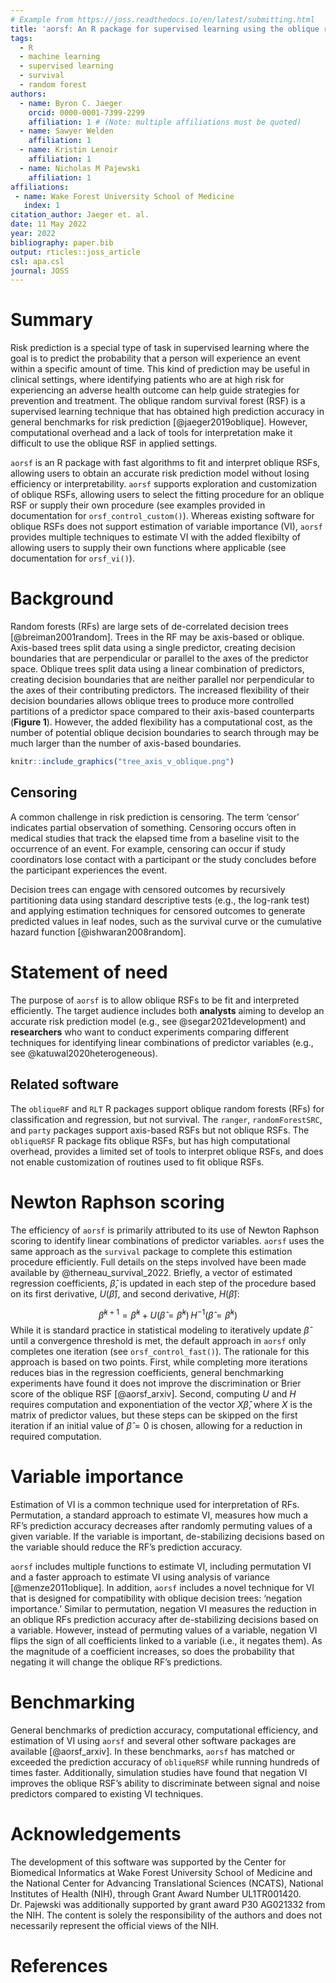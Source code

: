 ```yaml
---
# Example from https://joss.readthedocs.io/en/latest/submitting.html
title: 'aorsf: An R package for supervised learning using the oblique random survival forest'
tags:
  - R
  - machine learning
  - supervised learning
  - survival
  - random forest
authors:
  - name: Byron C. Jaeger
    orcid: 0000-0001-7399-2299
    affiliation: 1 # (Note: multiple affiliations must be quoted)
  - name: Sawyer Welden
    affiliation: 1
  - name: Kristin Lenoir
    affiliation: 1
  - name: Nicholas M Pajewski
    affiliation: 1
affiliations:
 - name: Wake Forest University School of Medicine
   index: 1
citation_author: Jaeger et. al.
date: 11 May 2022
year: 2022
bibliography: paper.bib
output: rticles::joss_article
csl: apa.csl
journal: JOSS
---
```


# Summary

Risk prediction is a special type of task in supervised learning where the goal is to predict the probability that a person will experience an event within a specific amount of time. This kind of prediction may be useful in clinical settings, where identifying patients who are at high risk for experiencing an adverse health outcome can help guide strategies for prevention and treatment. The oblique random survival forest (RSF) is a supervised learning technique that has obtained high prediction accuracy in general benchmarks for risk prediction [@jaeger2019oblique]. However, computational overhead and a lack of tools for interpretation make it difficult to use the oblique RSF in applied settings. 

``aorsf`` is an R package with fast algorithms to fit and interpret oblique RSFs, allowing users to obtain an accurate risk prediction model without losing efficiency or interpretability.  ``aorsf`` supports exploration and customization of oblique RSFs, allowing users to select the fitting procedure for an oblique RSF or supply their own procedure (see examples provided in documentation for `orsf_control_custom()`). Whereas existing software for oblique RSFs does not support estimation of variable importance (VI), ``aorsf`` provides multiple techniques to estimate VI with the added flexibilty of allowing users to supply their own functions where applicable (see documentation for `orsf_vi()`). 

# Background

Random forests (RFs) are large sets of de-correlated decision trees [@breiman2001random]. Trees in the RF may be axis-based or oblique. Axis-based trees split data using a single predictor, creating decision boundaries that are perpendicular or parallel to the axes of the predictor space. Oblique trees split data using a linear combination of predictors, creating decision boundaries that are neither parallel nor perpendicular to the axes of their contributing predictors. The increased flexibility of their decision boundaries allows oblique trees to produce more controlled partitions of a predictor space compared to their axis-based counterparts (**Figure 1**). However, the added flexibility has a computational cost, as the number of potential oblique decision boundaries to search through may be much larger than the number of axis-based boundaries.

```r

knitr::include_graphics("tree_axis_v_oblique.png")

```

## Censoring

A common challenge in risk prediction is censoring. The term 'censor' indicates partial observation of something. Censoring occurs often in medical studies that track the elapsed time from a baseline visit to the occurrence of an event. For example, censoring can occur if study coordinators lose contact with a participant or the study concludes before the participant experiences the event. 

Decision trees can engage with censored outcomes by recursively partitioning data using standard descriptive tests (e.g., the log-rank test) and applying estimation techniques for censored outcomes to generate predicted values in leaf nodes, such as the survival curve or the cumulative hazard function [@ishwaran2008random].

# Statement of need

The purpose of ``aorsf`` is to allow oblique RSFs to be fit and interpreted efficiently. The target audience includes both __analysts__ aiming to develop an accurate risk prediction model (e.g., see @segar2021development) and __researchers__ who want to conduct experiments comparing different techniques for identifying linear combinations of predictor variables (e.g., see @katuwal2020heterogeneous). 

## Related software

The `obliqueRF` and `RLT` R packages support oblique random forests (RFs) for classification and regression, but not survival. The `ranger`, `randomForestSRC`, and `party` packages support axis-based RSFs but not oblique RSFs. The ``obliqueRSF`` R package fits oblique RSFs, but has high computational overhead, provides a limited set of tools to interpret oblique RSFs, and does not enable customization of routines used to fit oblique RSFs.  

# Newton Raphson scoring

The efficiency of ``aorsf`` is primarily attributed to its use of Newton Raphson scoring to identify linear combinations of predictor variables. ``aorsf`` uses the same approach as the `survival` package to complete this estimation procedure efficiently. Full details on the steps involved have been made available by @therneau_survival_2022. Briefly, a vector of estimated regression coefficients, $\hat{\beta}$, is updated in each step of the procedure based on its first derivative, $U(\hat{\beta})$, and second derivative, $H(\hat{\beta})$: 

$$ \hat{\beta}^{k+1} =  \hat{\beta}^{k} + U(\hat{\beta} = \hat{\beta}^{k})\, H^{-1}(\hat{\beta} = \hat{\beta}^{k})$$
While it is standard practice in statistical modeling to iteratively update $\hat{\beta}$ until a convergence threshold is met, the default approach in ``aorsf`` only completes one iteration (see `orsf_control_fast()`). The rationale for this approach is based on two points. First, while completing more iterations reduces bias in the regression coefficients, general benchmarking experiments have found it does not improve the discrimination or Brier score of the oblique RSF [@aorsf_arxiv]. Second, computing $U$ and $H$ requires computation and exponentiation of the vector $X\hat{\beta}$, where $X$ is the matrix of predictor values, but these steps can be skipped on the first iteration if an initial value of $\hat{\beta} = 0$ is chosen, allowing for a reduction in required computation.

# Variable importance

Estimation of VI is a common technique used for interpretation of RFs. Permutation, a standard approach to estimate VI, measures how much a RF's prediction accuracy decreases after randomly permuting values of a given variable. If the variable is important, de-stabilizing decisions based on the variable should reduce the RF's prediction accuracy. 

``aorsf`` includes multiple functions to estimate VI, including permutation VI and a faster approach to estimate VI using analysis of variance [@menze2011oblique]. In addition, ``aorsf`` includes a novel technique for VI that is designed for compatibility with oblique decision trees: 'negation importance.' Similar to permutation, negation VI measures the reduction in an oblique RFs prediction accuracy after de-stabilizing decisions based on a variable. However, instead of permuting values of a variable, negation VI flips the sign of all coefficients linked to a variable (i.e., it negates them). As the magnitude of a coefficient increases, so does the probability that negating it will change the oblique RF's predictions. 

# Benchmarking 

General benchmarks of prediction accuracy, computational efficiency, and estimation of VI using ``aorsf`` and several other software packages are available [@aorsf_arxiv]. In these benchmarks, ``aorsf`` has matched or exceeded the prediction accuracy of `obliqueRSF` while running hundreds of times faster. Additionally, simulation studies have found that negation VI improves the oblique RSF's ability to discriminate between signal and noise predictors compared to existing VI techniques.

# Acknowledgements

The development of this software was supported by the Center for Biomedical Informatics at Wake Forest University School of Medicine and the National Center for Advancing Translational Sciences (NCATS), National Institutes of Health (NIH), through Grant Award Number UL1TR001420. Dr. Pajewski was additionally supported by grant award P30 AG021332 from the NIH. The content is solely the responsibility of the authors and does not necessarily represent the official views of the NIH.

# References
